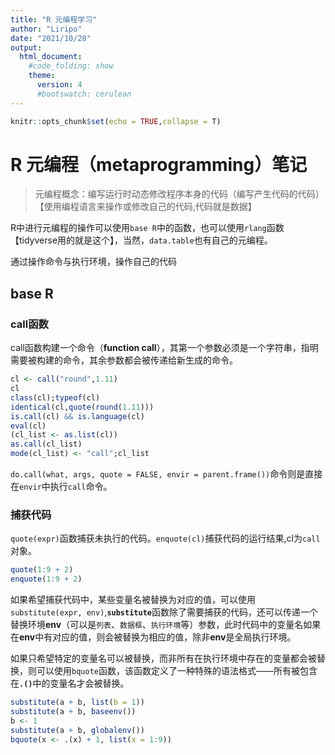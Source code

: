 ```yaml
---
title: "R 元编程学习"
author: "Liripo"
date: "2021/10/28"
output: 
  html_document:
    #code_folding: show
    theme:
      version: 4
      #bootswatch: cerulean
---
```


```r
knitr::opts_chunk$set(echo = TRUE,collapse = T)
```

# R 元编程（**metaprogramming**）笔记

> 元编程概念：编写运行时动态修改程序本身的代码（编写产生代码的代码）【使用编程语言来操作或修改自己的代码,代码就是数据】

R中进行元编程的操作可以使用`base R`中的函数，也可以使用`rlang`函数【tidyverse用的就是这个】，当然，`data.table`也有自己的元编程。

通过操作命令与执行环境，操作自己的代码

## base R

### call函数

call函数构建一个命令（**function call**），其第一个参数必须是一个字符串，指明需要被构建的命令，其余参数都会被传递给新生成的命令。

```r
cl <- call("round",1.11)
cl
class(cl);typeof(cl)
identical(cl,quote(round(1.11)))
is.call(cl) && is.language(cl)
eval(cl)
(cl_list <- as.list(cl))
as.call(cl_list)
mode(cl_list) <- "call";cl_list
```

`do.call(what, args, quote = FALSE, envir = parent.frame())`命令则是直接在`envir`中执行`call`命令。

### 捕获代码

`quote(expr)`函数捕获未执行的代码。`enquote(cl)`捕获代码的运行结果,cl为`call`对象。

```r
quote(1:9 + 2)
enquote(1:9 + 2)
```

如果希望捕获代码中，某些变量名被替换为对应的值，可以使用`substitute(expr, env)`,**`substitute`**函数除了需要捕获的代码，还可以传递一个替换环境**env**（可以是`列表`、`数据框`、`执行环境`等）参数，此时代码中的变量名如果在**env**中有对应的值，则会被替换为相应的值，除非**env**是全局执行环境。

如果只希望特定的变量名可以被替换，而非所有在执行环境中存在的变量都会被替换，则可以使用`bquote`函数，该函数定义了一种特殊的语法格式------所有被包含在**`.()`**中的变量名才会被替换。

```r
substitute(a + b, list(b = 1))
substitute(a + b, baseenv())
b <- 1
substitute(a + b, globalenv())
bquote(x <- .(x) + 1, list(x = 1:9))
```
